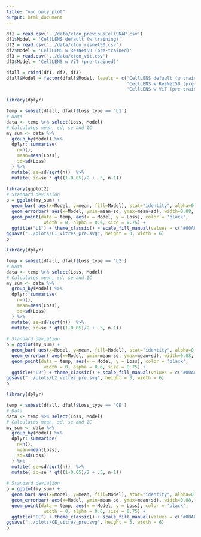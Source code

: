 ```yaml
---
title: "nuc_only_plot"
output: html_document
---
```


```r
df1 = read.csv('../data/xton_previousCellSNAP.csv')
df1$Model = 'CellLENS default (w training)'
df2 = read.csv('../data/xton_resnet50.csv')
df2$Model = 'CellLENS w ResNet50 (pre-trained)'
df3 = read.csv('../data/xton_vit.csv')
df3$Model = 'CellLENS w ViT (pre-trained)'

dfall = rbind(df1, df2, df3)
dfall$Model = factor(dfall$Model, levels = c('CellLENS default (w training)',
                                             'CellLENS w ResNet50 (pre-trained)',
                                             'CellLENS w ViT (pre-trained)'))
```

```r
library(dplyr)

temp = subset(dfall, dfall$Loss_type == 'L1')
# Data
data <- temp %>% select(Loss, Model) 
# Calculates mean, sd, se and IC
my_sum <- data %>%
  group_by(Model) %>%
  dplyr::summarise( 
    n=n(),
    mean=mean(Loss),
    sd=sd(Loss)
  ) %>%
  mutate( se=sd/sqrt(n))  %>%
  mutate( ic=se * qt((1-0.05)/2 + .5, n-1))
 
library(ggplot2)
# Standard deviation
p = ggplot(my_sum) +
  geom_bar( aes(x=Model, y=mean, fill=Model), stat="identity", alpha=0.7, width = 0.4) +
  geom_errorbar( aes(x=Model, ymin=mean-sd, ymax=mean+sd), width=0.08, colour="black", alpha=0.9, size=0.2) +
  geom_point(data = temp, aes(x = Model, y = Loss), color = 'black', 
              width = 0, alpha = 0.6, size = 0.75) +
  ggtitle("L1") + theme_classic() + scale_fill_manual(values = c("#00AFBB", "#E7B800", "#FC4E07"))
ggsave("../plots/L1_vitres_pre.svg", height = 3, width = 6)
p
```

```r
library(dplyr)

temp = subset(dfall, dfall$Loss_type == 'L2')
# Data
data <- temp %>% select(Loss, Model) 
# Calculates mean, sd, se and IC
my_sum <- data %>%
  group_by(Model) %>%
  dplyr::summarise( 
    n=n(),
    mean=mean(Loss),
    sd=sd(Loss)
  ) %>%
  mutate( se=sd/sqrt(n))  %>%
  mutate( ic=se * qt((1-0.05)/2 + .5, n-1))
 
# Standard deviation
p = ggplot(my_sum) +
  geom_bar( aes(x=Model, y=mean, fill=Model), stat="identity", alpha=0.7, width = 0.4) +
  geom_errorbar( aes(x=Model, ymin=mean-sd, ymax=mean+sd), width=0.08, colour="black", alpha=0.9, size=0.2) +
  geom_point(data = temp, aes(x = Model, y = Loss), color = 'black', 
              width = 0, alpha = 0.6, size = 0.75) +
  ggtitle("L2") + theme_classic() + scale_fill_manual(values = c("#00AFBB", "#E7B800", "#FC4E07"))
ggsave("../plots/L2_vitres_pre.svg", height = 3, width = 6)
p
```

```r
library(dplyr)

temp = subset(dfall, dfall$Loss_type == 'CE')
# Data
data <- temp %>% select(Loss, Model) 
# Calculates mean, sd, se and IC
my_sum <- data %>%
  group_by(Model) %>%
  dplyr::summarise( 
    n=n(),
    mean=mean(Loss),
    sd=sd(Loss)
  ) %>%
  mutate( se=sd/sqrt(n))  %>%
  mutate( ic=se * qt((1-0.05)/2 + .5, n-1))
 
# Standard deviation
p = ggplot(my_sum) +
  geom_bar( aes(x=Model, y=mean, fill=Model), stat="identity", alpha=0.7, width = 0.4) +
  geom_errorbar( aes(x=Model, ymin=mean-sd, ymax=mean+sd), width=0.08, colour="black", alpha=0.9, size=0.2) +
  geom_point(data = temp, aes(x = Model, y = Loss), color = 'black', 
              width = 0, alpha = 0.6, size = 0.75) +
  ggtitle("CE") + theme_classic() + scale_fill_manual(values = c("#00AFBB", "#E7B800", "#FC4E07"))
ggsave("../plots/CE_vitres_pre.svg", height = 3, width = 6)
p
```
